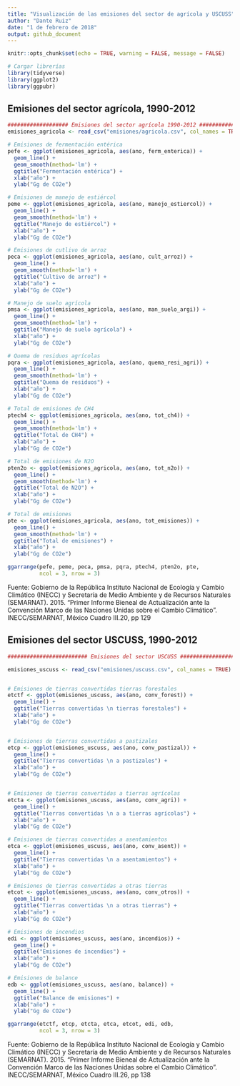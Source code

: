 ```yaml
---
title: "Visualización de las emisiones del sector de agrícola y USCUSS"
author: "Dante Ruiz"
date: "1 de febrero de 2018"
output: github_document
---
```


```r
knitr::opts_chunk$set(echo = TRUE, warning = FALSE, message = FALSE)
```

```r
# Cargar librerías
library(tidyverse)
library(ggplot2)
library(ggpubr)
```

## Emisiones del sector agrícola, 1990-2012


```r
################### Emisiones del sector agrícola 1990-2012 ###################
emisiones_agricola <- read_csv("emisiones/agricola.csv", col_names = TRUE)

# Emisiones de fermentación entérica
pefe <- ggplot(emisiones_agricola, aes(ano, ferm_enterica)) + 
  geom_line() +
  geom_smooth(method='lm') +
  ggtitle("Fermentación entérica") +
  xlab("año") +
  ylab("Gg de CO2e")

# Emisiones de manejo de estiércol
peme <- ggplot(emisiones_agricola, aes(ano, manejo_estiercol)) + 
  geom_line() +
  geom_smooth(method='lm') +
  ggtitle("Manejo de estiércol") +
  xlab("año") +
  ylab("Gg de CO2e")

# Emisiones de cutlivo de arroz
peca <- ggplot(emisiones_agricola, aes(ano, cult_arroz)) + 
  geom_line() +
  geom_smooth(method='lm') + 
  ggtitle("Cultivo de arroz") +
  xlab("año") +
  ylab("Gg de CO2e")

# Manejo de suelo agrícola
pmsa <- ggplot(emisiones_agricola, aes(ano, man_suelo_argi)) + 
  geom_line() +
  geom_smooth(method='lm') +
  ggtitle("Manejo de suelo agrícola") +
  xlab("año") +
  ylab("Gg de CO2e")

# Quema de residuos agrícolas
pqra <- ggplot(emisiones_agricola, aes(ano, quema_resi_agri)) + 
  geom_line() +
  geom_smooth(method='lm') +
  ggtitle("Quema de residuos") +
  xlab("año") +
  ylab("Gg de CO2e")

# Total de emisiones de CH4
ptech4 <- ggplot(emisiones_agricola, aes(ano, tot_ch4)) + 
  geom_line() +
  geom_smooth(method='lm') +
  ggtitle("Total de CH4") +
  xlab("año") +
  ylab("Gg de CO2e")

# Total de emisiones de N2O
pten2o <- ggplot(emisiones_agricola, aes(ano, tot_n2o)) + 
  geom_line() +
  geom_smooth(method='lm') +
  ggtitle("Total de N2O") +
  xlab("año") +
  ylab("Gg de CO2e")

# Total de emisiones
pte <- ggplot(emisiones_agricola, aes(ano, tot_emisiones)) + 
  geom_line() +
  geom_smooth(method='lm') +
  ggtitle("Total de emisiones") +
  xlab("año") +
  ylab("Gg de CO2e")

ggarrange(pefe, peme, peca, pmsa, pqra, ptech4, pten2o, pte,
          ncol = 3, nrow = 3)
```

Fuente: Gobierno de la República Instituto Nacional de Ecología y Cambio Climático (INECC) y Secretaría de Medio Ambiente y de Recursos Naturales (SEMARNAT). 2015. "Primer Informe Bieneal de Actualización ante la Convención Marco de las Naciones Unidas sobre el Cambio Climático". INECC/SEMARNAT, México
Cuadro III.20, pp 129

## Emisiones del sector USCUSS, 1990-2012


```r
######################### Emisiones del sector USCUSS #########################

emisiones_uscuss <- read_csv("emisiones/uscuss.csv", col_names = TRUE)


# Emisiones de tierras convertidas tierras forestales
etctf <- ggplot(emisiones_uscuss, aes(ano, conv_forest)) + 
  geom_line() +
  ggtitle("Tierras convertidas \n tierras forestales") +
  xlab("año") +
  ylab("Gg de CO2e")


# Emisiones de tierras convertidas a pastizales
etcp <- ggplot(emisiones_uscuss, aes(ano, conv_pastizal)) + 
  geom_line() +
  ggtitle("Tierras convertidas \n a pastizales") +
  xlab("año") +
  ylab("Gg de CO2e")


# Emisiones de tierras convertidas a tierras agrícolas
etcta <- ggplot(emisiones_uscuss, aes(ano, conv_agri)) + 
  geom_line() +
  ggtitle("Tierras convertidas \n a a tierras agrícolas") +
  xlab("año") +
  ylab("Gg de CO2e")

# Emisiones de tierras convertidas a asentamientos
etca <- ggplot(emisiones_uscuss, aes(ano, conv_asent)) + 
  geom_line() +
  ggtitle("Tierras convertidas \n a asentamientos") +
  xlab("año") +
  ylab("Gg de CO2e")

# Emisiones de tierras convertidas a otras tierras
etcot <- ggplot(emisiones_uscuss, aes(ano, conv_otros)) + 
  geom_line() +
  ggtitle("Tierras convertidas \n a otras tierras") +
  xlab("año") +
  ylab("Gg de CO2e")

# Emisiones de incendios
edi <- ggplot(emisiones_uscuss, aes(ano, incendios)) + 
  geom_line() +
  ggtitle("Emisiones de incendios") +
  xlab("año") +
  ylab("Gg de CO2e")

# Emisiones de balance
edb <- ggplot(emisiones_uscuss, aes(ano, balance)) + 
  geom_line() +
  ggtitle("Balance de emisiones") +
  xlab("año") +
  ylab("Gg de CO2e")

ggarrange(etctf, etcp, etcta, etca, etcot, edi, edb, 
          ncol = 3, nrow = 3)
```

Fuente: Gobierno de la República Instituto Nacional de Ecología y Cambio Climático (INECC) y Secretaría de Medio Ambiente y de Recursos Naturales (SEMARNAT). 2015. "Primer Informe Bieneal de Actualización ante la Convención Marco de las Naciones Unidas sobre el Cambio Climático". INECC/SEMARNAT, México
Cuadro III.26, pp 138

